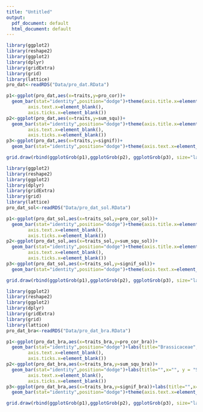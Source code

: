 ```yaml
---
title: "Untitled"
output:
  pdf_document: default
  html_document: default
---
```



```r
library(ggplot2)
library(reshape2)
library(ggplot2)
library(dplyr)
library(gridExtra)
library(grid)
library(lattice)
pro_dat<-readRDS("Data/pro_dat.RData")

p1<-ggplot(pro_dat,aes(x=traits,y=pro_cor))+
  geom_bar(stat="identity",position="dodge")+theme(axis.title.x=element_blank(),
        axis.text.x=element_blank(),
        axis.ticks.x=element_blank())
p2<-ggplot(pro_dat,aes(x=traits,y=sum_squ))+
  geom_bar(stat="identity",position="dodge")+theme(axis.title.x=element_blank(),
        axis.text.x=element_blank(),
        axis.ticks.x=element_blank())
p3<-ggplot(pro_dat,aes(x=traits,y=signif))+
  geom_bar(stat="identity",position="dodge")+theme(axis.text.x=element_text(angle=60,hjust=1))

grid.draw(rbind(ggplotGrob(p1),ggplotGrob(p2), ggplotGrob(p3), size="last"))


```


```r
library(ggplot2)
library(reshape2)
library(ggplot2)
library(dplyr)
library(gridExtra)
library(grid)
library(lattice)
pro_dat_sol<-readRDS("Data/pro_dat_sol.RData")

p1<-ggplot(pro_dat_sol,aes(x=traits_sol,y=pro_cor_sol))+
  geom_bar(stat="identity",position="dodge")+theme(axis.title.x=element_blank(),
        axis.text.x=element_blank(),
        axis.ticks.x=element_blank())
p2<-ggplot(pro_dat_sol,aes(x=traits_sol,y=sum_squ_sol))+
  geom_bar(stat="identity",position="dodge")+theme(axis.title.x=element_blank(),
        axis.text.x=element_blank(),
        axis.ticks.x=element_blank())
p3<-ggplot(pro_dat_sol,aes(x=traits_sol,y=signif_sol))+
  geom_bar(stat="identity",position="dodge")+theme(axis.text.x=element_text(angle=60,hjust=1))

grid.draw(rbind(ggplotGrob(p1),ggplotGrob(p2), ggplotGrob(p3), size="last"))

```




```r
library(ggplot2)
library(reshape2)
library(ggplot2)
library(dplyr)
library(gridExtra)
library(grid)
library(lattice)
pro_dat_bra<-readRDS("Data/pro_dat_bra.RData")

p1<-ggplot(pro_dat_bra,aes(x=traits_bra,y=pro_cor_bra))+
  geom_bar(stat="identity",position="dodge")+labs(title="Brassicaceae",x="Traits", y = "Correlation")+theme(axis.title.x=element_blank(),
        axis.text.x=element_blank(),
        axis.ticks.x=element_blank())
p2<-ggplot(pro_dat_bra,aes(x=traits_bra,y=sum_squ_bra))+
  geom_bar(stat="identity",position="dodge")+labs(title="",x="", y = "Sum of squares")+theme(axis.title.x=element_blank(),
        axis.text.x=element_blank(),
        axis.ticks.x=element_blank())
p3<-ggplot(pro_dat_bra,aes(x=traits_bra,y=signif_bra))+labs(title="",x="Traits", y = "Significance")+
  geom_bar(stat="identity",position="dodge")+theme(axis.text.x=element_text(angle=60,hjust=1))

grid.draw(rbind(ggplotGrob(p1),ggplotGrob(p2), ggplotGrob(p3), size="last"))

```
